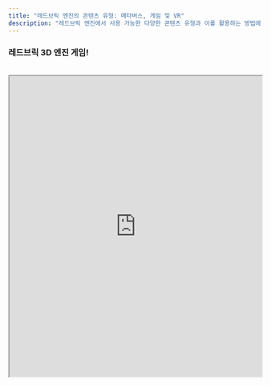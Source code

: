 ```yaml
---
title: "레드브릭 엔진의 콘텐츠 유형: 메타버스, 게임 및 VR"
description: "레드브릭 엔진에서 사용 가능한 다양한 콘텐츠 유형과 이를 활용하는 방법에 대한 포괄적인 가이드입니다."
---
```


<Callout emoji="🎮">
  <h3 style={{display:'inline', fontSize: '24px', fontWeight: 'bold', color: 'initial'}}>레드브릭 3D 엔진 게임!</h3>
  <br />
  <iframe
    id="studio-iframe"
    width="100%"
    height="600px"
    style={{marginTop: "10px", marginBottom: "10px"}}
    sandbox="allow-pointer-lock allow-scripts allow-same-origin allow-downloads allow-popups allow-popups-to-escape-sandbox allow-forms"
    title="wizlab"
    src="https://creator.redbrick.land/studio/?mode=play&pid=dbc573d8-29f8-4065-a9f4-ac7fa98e40b0&isGuest=true"
    loading="lazy"
  />
</Callout>
<br/>

# Content type

> 콘텐츠 유형에 대한 정보를 제공합니다.

프로젝트를 시작하기 전에 만들고자 하는 콘텐츠 유형을 선택할 수 있습니다. 선택할 수 있는 콘텐츠 유형은 세 가지가 있습니다:

1. **메타버스**: 이 모드에서는 카메라와 아바타가 기본으로 설정되어 있습니다.  아바타는 레드브릭 홈페이지에서 설정한 아바타를 사용하며, 카메라는 항상 아바타를 따라다니도록 설정되어 있습니다.  

2. **게임**: 이 모드에서는 아바타가 선택 사항입니다. 사용자가 아바타를 사용할지 말지, 그리고 카메라가 아바타를 따라다니도록 할지 결정할 수 있습니다. 이 옵션은 높은 유연성을 제공합니다.  

<Callout type="info">
  이 모드에서는 카메라와 아바타에 대한 설정이 되어있지 않습니다.  
  따라서 사용자가 해당 부분들을 모두 설정해 주어야 합니다.  
</Callout>

3. **VR**: 이 모드는 가상 현실을 지원합니다. 메타버스를 선택하고 VR을 활성화하면 VR카메라가 아바타에 연결됩니다. 게임 모드에서는 VR의 위치를 사용자가 원하는 대로 설정할 수 있습니다

<Callout type="warning">
  콘텐츠 유형을 선택한 후 개발 중에 이를 변경하고 싶다면 걱정하지 마세요.
  언제든지 선호에 따라 사전 설정된 스크립트를 쉽게 변경할 수 있습니다.
</Callout>

<Cards>
  <Cards.Card title="Metaverse" href="./content-type#metaverse" />
  <Cards.Card title="Game" href="./content-type#game" />
  <Cards.Card title="VR" href="./content-type#vr-option" />
</Cards>

<br />
<center>![options-image](/images/options.png) Options Images</center>

## Metaverse

'메타버스'를 시작하려면 템플릿을 생성하기 전에 '메타버스' 옵션을 선택하세요.

이 사전 설정 스크립트는 아바타와 카메라를 생성하고 카메라를 아바타에 연결하여 다음과 같은 효과를 활성화합니다.

<Callout type="warning" emoji="⚠️">
  프로젝트 생성 시 `metaverse`를 선택한 경우 이 코드는 기본으로 `PresetScript`에 적용됩니다.
</Callout>

```js showLineNumbers copy filename="PresetScript"
const avatar = REDBRICK.AvatarManager.createDefaultAvatar();
const camera = WORLD.getObject("MainCamera");
const followingCamera = avatar.setFollowingCamera(camera);
avatar.setDefaultController();
```

## Game

`game` 템플릿에는 아바타를 생성하는 코드가 없습니다.

```js showLineNumbers copy filename="PresetScript" {2}
function Start() {
  //nothing
}
```

<Callout type="info" emoji="ℹ️">
  **단:** 아바타를 생성하려면 `metaverse` 템플릿에 표시된 대로 아바타 생성
  코드를 추가하면 됩니다.
</Callout>

## VR Option

템플릿을 생성하는 동안 'VR 옵션'을 전환하여 사용할 수 있습니다. 이렇게 하면 `PresetScript`에 추가 코드가 자동으로 추가되므로 수동으로 추가할 필요가 없습니다.

```js showLineNumbers copy filename="PresetScript"
const avatar = REDBRICK.AvatarManager.createDefaultAvatar();
const camera = WORLD.getObject("MainCamera");
const followingCamera = avatar.setFollowingCamera(camera);
avatar.setDefaultController();
followingCamera.useVR({ VRObject: avatar }); //VR needs to have VRObject
```

<Callout type="warning" emoji="⚠️">
  **참고**: VR 기능은 `perspective`카메라에만 호환됩니다.
</Callout>

또한 VR은 다른 VRObject와도 사용할 수 있습니다.

```js showLineNumbers copy filename="VRObject" {3}
const headOfSomething = WORLD.getObject("headOfSomething");
const camera = WORLD.getObject("cameraTitle");
camera.useVR({ VRObject: headOfSomething }); // now you can use VR without an avatar
```

<Callout type="warning" emoji="⚠️">
  **NOTE**: 현재 VR에서는 GUI가 렌더링되지 않으므로 이 점을 유의해 주세요.
</Callout>

게임 모드와 VR 설정을 선택하면 PresetScript는 이렇게 보일 수 있습니다. 그러나 이전 예제(headOfSomething)에서처럼 이를 사용자 정의할 수 있습니다.

```js showLineNumbers copy filename="VR GAME PresetScript"
const camera = WORLD.getObject("MainCamera");
if (!camera) return;
const obj = new THREE.Object3D();
WORLD.add(obj);
obj.position.copy(camera.position);
camera.useVR({ VRObject: obj });
```
